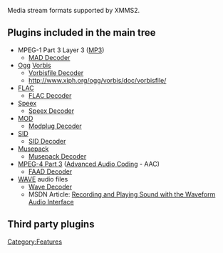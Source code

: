 {{Navbar}}

Media stream formats supported by XMMS2.

== Plugins included in the main tree ==
* MPEG-1 Part 3 Layer 3 ([[Wikipedia:MP3 |MP3]])
** [[Component:mad | MAD Decoder]]
* [[Wikipedia:Ogg | Ogg]] [[Wikipedia:Vorbis | Vorbis]]
** [[Component:vorbis | Vorbisfile Decoder]]
** http://www.xiph.org/ogg/vorbis/doc/vorbisfile/
* [[Wikipedia:FLAC | FLAC]]
** [[Component:FLAC | FLAC Decoder]]
* [[Wikipedia:Speex | Speex]]
** [[Component:speex | Speex Decoder]]
* [[Wikipedia:MOD_(file_format) | MOD]]
** [[Component:modplug | Modplug Decoder]]
* [[Wikipedia:SID_(file_format) | SID]]
** [[Component:sid | SID Decoder]]
* [[Wikipedia:Musepack | Musepack]]
** [[Component:musepack | Musepack Decoder]]
* [[Wikipedia:MPEG-4 Part 3 | MPEG-4 Part 3]] ([[Wikipedia:Advanced Audio Coding |Advanced Audio Coding]] - AAC)
** [[Component:faad | FAAD Decoder]]
* [[Wikipedia:WAVE | WAVE]] audio files
** [[Component:wave | Wave Decoder]]
** MSDN Article: [http://msdn.microsoft.com/library/default.asp?url=/library/en-us/dnnetcomp/html/WaveInOut.asp Recording and Playing Sound with the Waveform Audio Interface]

== Third party plugins ==

[[Category:Features]]